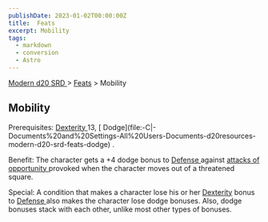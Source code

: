 ```yaml
---
publishDate: 2023-01-02T00:00:00Z
title:  Feats
excerpt: Mobility
tags:
  - markdown
  - conversion
  - Astro
---
```


[ Modern d20 SRD ](/#modernD20) > [ Feats](modern-d20-srd-feats-index) > Mobility

##  Mobility

Prerequisites: [ Dexterity ](modern-d20-srd-basics-ability-scores) 13, [ Dodge](file:-C|-Documents%20and%20Settings-All%20Users-Documents-d20resources-
modern-d20-srd-feats-dodge) .

Benefit: The character gets a +4 dodge bonus to [ Defense ](modern-d20-srd-combat-defense) against [ attacks of opportunity ](modern-d20-srd-combat-attacks-of-opportunity) provoked when the character moves out of a threatened
square.

Special: A condition that makes a character lose his or her [ Dexterity](modern-d20-srd-basics-ability-scores) bonus to [ Defense ](modern-d20-srd-combat-defense) also makes the character lose dodge bonuses. Also, dodge
bonuses stack with each other, unlike most other types of bonuses.

